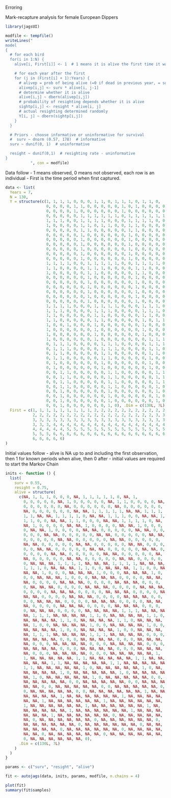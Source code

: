 Erroring


Mark-recapture analysis for female European Dippers

```r
library(jagsUI)
```

```r
modfile <- tempfile()
writeLines("
model
{
  # for each bird
  for(i in 1:N) {
    alive[i, First[i]] <- 1  # 1 means it is alive the first time it was seen

    # for each year after the first
    for (j in (First[i] + 1):Years) {
      # alivep = prob of being alive (=0 if dead in previous year, = surv if alive)
      alivep[i,j] <- surv * alive[i, j-1] 
      # determine whether it is alive
      alive[i,j] ~ dbern(alivep[i,j])
      # probability of resighting depends whether it is alive
      sightp[i,j] <- resight * alive[i, j]        
      # actual resighting determined randomly
      Y[i, j] ~ dbern(sightp[i,j])
    }
  }

  # Priors - choose informative or uninformative for survival
  #  surv ~ dnorm (0.57, 178)  # informative
  surv ~ dunif(0, 1)  # uninformative

  resight ~ dunif(0,1)  # resighting rate - uninformative
}
           ", con = modfile)
```

Data follow - 1 means observed, 0 means not observed, each row is an individual
 - First is the time period when first captured.
 
```r
data <- list(
  Years = 7,
  N = 130,
  Y = structure(c(1, 1, 1, 1, 0, 0, 0, 1, 1, 0, 1, 1, 1, 0, 1, 1, 0, 
                  0, 0, 0, 0, 1, 1, 0, 0, 0, 0, 0, 1, 0, 1, 0, 0, 0, 0, 1, 0, 0, 
                  0, 0, 0, 0, 1, 0, 0, 0, 0, 0, 0, 1, 0, 0, 0, 0, 0, 0, 1, 0, 0, 
                  0, 0, 0, 0, 0, 1, 1, 1, 1, 1, 1, 0, 1, 1, 1, 1, 1, 1, 0, 1, 1, 
                  1, 1, 1, 0, 0, 1, 1, 1, 1, 0, 0, 0, 1, 1, 1, 1, 0, 0, 0, 1, 1, 
                  1, 0, 0, 0, 0, 1, 1, 0, 1, 1, 0, 0, 1, 1, 0, 0, 0, 0, 0, 1, 1, 
                  0, 0, 0, 0, 0, 1, 1, 0, 0, 0, 0, 0, 1, 1, 0, 0, 0, 0, 0, 1, 0, 
                  0, 0, 0, 0, 0, 1, 0, 0, 0, 0, 0, 0, 1, 0, 0, 0, 0, 0, 0, 1, 0, 
                  0, 0, 0, 0, 0, 1, 0, 0, 0, 0, 0, 0, 1, 0, 0, 0, 0, 0, 0, 1, 0, 
                  0, 0, 0, 0, 0, 1, 0, 0, 0, 0, 0, 0, 1, 0, 0, 0, 0, 0, 0, 1, 0, 
                  0, 0, 0, 0, 0, 1, 0, 0, 0, 0, 0, 0, 1, 0, 0, 0, 0, 0, 0, 1, 0, 
                  0, 0, 0, 0, 0, 1, 0, 0, 0, 0, 0, 0, 1, 0, 0, 0, 0, 0, 0, 1, 0, 
                  0, 0, 0, 0, 0, 1, 0, 0, 0, 0, 0, 0, 1, 0, 0, 0, 0, 0, 0, 0, 1, 
                  1, 1, 1, 1, 0, 0, 1, 1, 1, 1, 1, 0, 0, 1, 1, 1, 1, 0, 0, 0, 1, 
                  1, 1, 0, 0, 0, 0, 1, 1, 1, 0, 0, 0, 0, 1, 1, 0, 0, 0, 0, 0, 1, 
                  1, 0, 0, 0, 0, 0, 1, 1, 0, 0, 0, 0, 0, 1, 1, 0, 0, 0, 0, 0, 1, 
                  0, 0, 0, 0, 0, 0, 1, 0, 0, 0, 0, 0, 0, 1, 0, 0, 0, 0, 0, 0, 1, 
                  0, 0, 0, 0, 0, 0, 1, 0, 0, 0, 0, 0, 0, 1, 0, 0, 0, 0, 0, 0, 1, 
                  0, 0, 0, 0, 0, 0, 1, 0, 0, 0, 0, 0, 0, 1, 0, 0, 0, 0, 0, 0, 1, 
                  0, 0, 0, 0, 0, 0, 1, 0, 0, 0, 0, 0, 0, 1, 0, 0, 0, 0, 0, 0, 1, 
                  0, 0, 0, 0, 0, 0, 1, 0, 0, 0, 0, 0, 0, 1, 0, 0, 0, 0, 0, 0, 1, 
                  0, 0, 0, 0, 0, 0, 1, 0, 0, 0, 0, 0, 0, 1, 0, 0, 0, 0, 0, 0, 0, 
                  1, 1, 1, 1, 0, 0, 0, 1, 1, 1, 1, 0, 0, 0, 1, 1, 1, 0, 0, 0, 0, 
                  1, 1, 1, 0, 0, 0, 0, 1, 1, 1, 0, 0, 0, 0, 1, 1, 1, 0, 0, 0, 0, 
                  1, 1, 0, 0, 0, 0, 0, 1, 1, 0, 0, 0, 0, 0, 1, 1, 0, 0, 0, 0, 0, 
                  1, 1, 0, 0, 0, 0, 0, 1, 1, 0, 0, 0, 0, 0, 1, 0, 1, 1, 0, 0, 0, 
                  1, 0, 0, 1, 0, 0, 0, 1, 0, 0, 0, 0, 0, 0, 1, 0, 0, 0, 0, 0, 0, 
                  1, 0, 0, 0, 0, 0, 0, 1, 0, 0, 0, 0, 0, 0, 1, 0, 0, 0, 0, 0, 0, 
                  1, 0, 0, 0, 0, 0, 0, 1, 0, 0, 0, 0, 0, 0, 1, 0, 0, 0, 0, 0, 0, 
                  1, 0, 0, 0, 0, 0, 0, 1, 0, 0, 0, 0, 0, 0, 0, 1, 1, 1, 0, 0, 0, 
                  0, 1, 1, 1, 0, 0, 0, 0, 1, 1, 1, 0, 0, 0, 0, 1, 1, 1, 0, 0, 0, 
                  0, 1, 1, 1, 0, 0, 0, 0, 1, 1, 1, 0, 0, 0, 0, 1, 1, 0, 0, 0, 0, 
                  0, 1, 1, 0, 0, 0, 0, 0, 1, 1, 0, 0, 0, 0, 0, 1, 1, 0, 0, 0, 0, 
                  0, 1, 1, 0, 0, 0, 0, 0, 1, 1, 0, 0, 0, 0, 0, 1, 0, 0, 0, 0, 0, 
                  0, 1, 0, 0, 0, 0, 0, 0, 1, 0, 0, 0, 0, 0, 0, 1, 0, 0, 0, 0, 0, 
                  0, 1, 0, 0, 0, 0, 0, 0, 1, 0, 0, 0, 0, 0, 0, 1, 0, 0, 0, 0, 0, 
                  0, 0, 1, 1, 0, 0, 0, 0, 0, 1, 1, 0, 0, 0, 0, 0, 1, 1, 0, 0, 0, 
                  0, 0, 1, 1, 0, 0, 0, 0, 0, 1, 1, 0, 0, 0, 0, 0, 1, 1, 0, 0, 0, 
                  0, 0, 1, 1, 0, 0, 0, 0, 0, 1, 1, 0, 0, 0, 0, 0, 1, 1, 0, 0, 0, 
                  0, 0, 1, 1, 0, 0, 0, 0, 0, 1, 1, 0, 0, 0, 0, 0, 1, 0, 0, 0, 0, 
                  0, 0, 1, 0, 0, 0, 0, 0, 0, 1, 0, 0, 0, 0, 0, 0, 1, 0, 0, 0, 0, 
                  0, 0, 1, 0, 0, 0, 0, 0, 0, 1, 0, 0, 0, 0, 0, 0, 1, 0, 0, 0, 0, 
                  0, 0, 1, 0, 0, 0, 0, 0, 0, 1, 0, 0, 0, 0, 0, 0, 1, 0, 0, 0, 0, 
                  0, 0, 1, 0, 0, 0, 0, 0, 0, 1, 0), .Dim = c(130L, 7L)),
  First = c(1, 1, 1, 1, 1, 1, 1, 1, 1, 2, 2, 2, 2, 2, 2, 2, 2, 2, 2, 2, 
            2, 2, 2, 2, 2, 2, 2, 2, 2, 2, 2, 2, 2, 2, 2, 2, 2, 2, 3, 3, 3, 
            3, 3, 3, 3, 3, 3, 3, 3, 3, 3, 3, 3, 3, 3, 3, 3, 3, 3, 3, 3, 3, 
            3, 3, 3, 4, 4, 4, 4, 4, 4, 4, 4, 4, 4, 4, 4, 4, 4, 4, 4, 4, 4, 
            4, 4, 4, 4, 4, 5, 5, 5, 5, 5, 5, 5, 5, 5, 5, 5, 5, 5, 5, 5, 5, 
            5, 5, 5, 6, 6, 6, 6, 6, 6, 6, 6, 6, 6, 6, 6, 6, 6, 6, 6, 6, 6, 
            6, 6, 6, 6, 6)
)
```

Initial values follow - alive is NA up to and including the first observation, then 1 for known periods when alive, then 0 after - initial values are required to start the Markov Chain

```r
inits <- function () {
  list(
    surv = 0.55,
    resight = 0.75,
    alive = structure(
      c(NA, 1, 1, 1, 0, 0, 0, NA, 1, 1, 1, 1, 1, 0, NA, 1, 
        0, 0, 0, 0, 0, NA, 1, 0, 0, 0, 0, 0, NA, 1, 1, 0, 0, 0, 0, NA, 
        0, 0, 0, 0, 0, 0, NA, 0, 0, 0, 0, 0, 0, NA, 0, 0, 0, 0, 0, 0, 
        NA, 0, 0, 0, 0, 0, 0, NA, NA, 1, 1, 1, 1, 1, NA, NA, 1, 1, 1, 
        1, 1, NA, NA, 1, 1, 1, 1, 0, NA, NA, 1, 1, 1, 0, 0, NA, NA, 1, 
        1, 1, 0, 0, NA, NA, 1, 1, 0, 0, 0, NA, NA, 1, 1, 1, 1, 0, NA, 
        NA, 1, 0, 0, 0, 0, NA, NA, 1, 0, 0, 0, 0, NA, NA, 1, 0, 0, 0, 
        0, NA, NA, 1, 0, 0, 0, 0, NA, NA, 0, 0, 0, 0, 0, NA, NA, 0, 0, 
        0, 0, 0, NA, NA, 0, 0, 0, 0, 0, NA, NA, 0, 0, 0, 0, 0, NA, NA, 
        0, 0, 0, 0, 0, NA, NA, 0, 0, 0, 0, 0, NA, NA, 0, 0, 0, 0, 0, 
        NA, NA, 0, 0, 0, 0, 0, NA, NA, 0, 0, 0, 0, 0, NA, NA, 0, 0, 0, 
        0, 0, NA, NA, 0, 0, 0, 0, 0, NA, NA, 0, 0, 0, 0, 0, NA, NA, 0, 
        0, 0, 0, 0, NA, NA, 0, 0, 0, 0, 0, NA, NA, 0, 0, 0, 0, 0, NA, 
        NA, 0, 0, 0, 0, 0, NA, NA, 0, 0, 0, 0, 0, NA, NA, 0, 0, 0, 0, 
        0, NA, NA, NA, 1, 1, 1, 1, NA, NA, NA, 1, 1, 1, 1, NA, NA, NA, 
        1, 1, 1, 0, NA, NA, NA, 1, 1, 0, 0, NA, NA, NA, 1, 1, 0, 0, NA, 
        NA, NA, 1, 0, 0, 0, NA, NA, NA, 1, 0, 0, 0, NA, NA, NA, 1, 0, 
        0, 0, NA, NA, NA, 1, 0, 0, 0, NA, NA, NA, 0, 0, 0, 0, NA, NA, 
        NA, 0, 0, 0, 0, NA, NA, NA, 0, 0, 0, 0, NA, NA, NA, 0, 0, 0, 
        0, NA, NA, NA, 0, 0, 0, 0, NA, NA, NA, 0, 0, 0, 0, NA, NA, NA, 
        0, 0, 0, 0, NA, NA, NA, 0, 0, 0, 0, NA, NA, NA, 0, 0, 0, 0, NA, 
        NA, NA, 0, 0, 0, 0, NA, NA, NA, 0, 0, 0, 0, NA, NA, NA, 0, 0, 
        0, 0, NA, NA, NA, 0, 0, 0, 0, NA, NA, NA, 0, 0, 0, 0, NA, NA, 
        NA, 0, 0, 0, 0, NA, NA, NA, 0, 0, 0, 0, NA, NA, NA, 0, 0, 0, 
        0, NA, NA, NA, 0, 0, 0, 0, NA, NA, NA, NA, 1, 1, 1, NA, NA, NA, 
        NA, 1, 1, 1, NA, NA, NA, NA, 1, 1, 0, NA, NA, NA, NA, 1, 1, 0, 
        NA, NA, NA, NA, 1, 1, 0, NA, NA, NA, NA, 1, 1, 0, NA, NA, NA, 
        NA, 1, 0, 0, NA, NA, NA, NA, 1, 0, 0, NA, NA, NA, NA, 1, 0, 0, 
        NA, NA, NA, NA, 1, 0, 0, NA, NA, NA, NA, 1, 0, 0, NA, NA, NA, 
        NA, 1, 1, 1, NA, NA, NA, NA, 1, 1, 1, NA, NA, NA, NA, 0, 0, 0, 
        NA, NA, NA, NA, 0, 0, 0, NA, NA, NA, NA, 0, 0, 0, NA, NA, NA, 
        NA, 0, 0, 0, NA, NA, NA, NA, 0, 0, 0, NA, NA, NA, NA, 0, 0, 0, 
        NA, NA, NA, NA, 0, 0, 0, NA, NA, NA, NA, 0, 0, 0, NA, NA, NA, 
        NA, 0, 0, 0, NA, NA, NA, NA, 0, 0, 0, NA, NA, NA, NA, NA, 1, 
        1, NA, NA, NA, NA, NA, 1, 1, NA, NA, NA, NA, NA, 1, 1, NA, NA, 
        NA, NA, NA, 1, 1, NA, NA, NA, NA, NA, 1, 1, NA, NA, NA, NA, NA, 
        1, 1, NA, NA, NA, NA, NA, 1, 0, NA, NA, NA, NA, NA, 1, 0, NA, 
        NA, NA, NA, NA, 1, 0, NA, NA, NA, NA, NA, 1, 0, NA, NA, NA, NA, 
        NA, 1, 0, NA, NA, NA, NA, NA, 1, 0, NA, NA, NA, NA, NA, 0, 0, 
        NA, NA, NA, NA, NA, 0, 0, NA, NA, NA, NA, NA, 0, 0, NA, NA, NA, 
        NA, NA, 0, 0, NA, NA, NA, NA, NA, 0, 0, NA, NA, NA, NA, NA, 0, 
        0, NA, NA, NA, NA, NA, 0, 0, NA, NA, NA, NA, NA, NA, 1, NA, NA, 
        NA, NA, NA, NA, 1, NA, NA, NA, NA, NA, NA, 1, NA, NA, NA, NA, 
        NA, NA, 1, NA, NA, NA, NA, NA, NA, 1, NA, NA, NA, NA, NA, NA, 
        1, NA, NA, NA, NA, NA, NA, 1, NA, NA, NA, NA, NA, NA, 1, NA, 
        NA, NA, NA, NA, NA, 1, NA, NA, NA, NA, NA, NA, 1, NA, NA, NA, 
        NA, NA, NA, 1, NA, NA, NA, NA, NA, NA, 0, NA, NA, NA, NA, NA, 
        NA, 0, NA, NA, NA, NA, NA, NA, 0, NA, NA, NA, NA, NA, NA, 0, 
        NA, NA, NA, NA, NA, NA, 0, NA, NA, NA, NA, NA, NA, 0, NA, NA, 
        NA, NA, NA, NA, 0, NA, NA, NA, NA, NA, NA, 0, NA, NA, NA, NA, 
        NA, NA, 0, NA, NA, NA, NA, NA, NA, 0, NA, NA, NA, NA, NA, NA, 
        0, NA, NA, NA, NA, NA, NA, 0),
      .Dim = c(130L, 7L)
    )
  )
}
```

```r
params <- c("surv", "resight", "alive")
```

```r
fit <- autojags(data, inits, params, modfile, n.chains = 4)
```

```r
plot(fit)
summary(fit$samples)
```
